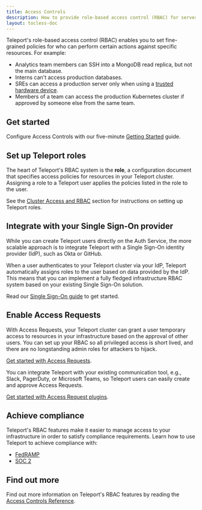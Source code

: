 ```yaml
---
title: Access Controls
description: How to provide role-based access control (RBAC) for servers, databases, Kubernetes clusters, and other resources in your infrastructure
layout: tocless-doc
---
```


Teleport's role-based access control (RBAC) enables you to set fine-grained
policies for who can perform certain actions against specific resources. For
example:

- Analytics team members can SSH into a MongoDB read replica, but not the main
  database.
- Interns can't access production databases.
- SREs can access a production server only when using a [trusted hardware
  device](./device-trust/guide.mdx).
- Members of a team can access the production Kubernetes cluster if approved by
  someone else from the same team.

## Get started

Configure Access Controls with our five-minute [Getting
Started](./getting-started.mdx) guide.

## Set up Teleport roles

The heart of Teleport's RBAC system is the **role**, a configuration document
that specifies access policies for resources in your Teleport cluster.
Assigning a role to a Teleport user applies the policies listed in the role to
the user.

See the [Cluster Access and RBAC](./guides.mdx) section for instructions on
setting up Teleport roles.

## Integrate with your Single Sign-On provider

While you can create Teleport users directly on the Auth Service, the more
scalable approach is to integrate Teleport with a Single Sign-On identity
provider (IdP), such as Okta or GitHub.

When a user authenticates to your Teleport cluster via your IdP, Teleport
automatically assigns roles to the user based on data provided by the IdP. This
means that you can implement a fully fledged infrastructure RBAC system based on
your existing Single Sign-On solution.

Read our [Single Sign-On guide](./sso.mdx) to get started.

## Enable Access Requests

With Access Requests, your Teleport cluster can grant a user temporary access to
resources in your infrastructure based on the approval of other users. You can
set up your RBAC so all privileged access is short lived, and there are no
longstanding admin roles for attackers to hijack.

[Get started with Access Requests](./access-requests.mdx).

You can integrate Teleport with your existing communication tool, e.g., Slack,
PagerDuty, or Microsoft Teams, so Teleport users can easily create and approve
Access Requests.

[Get started with Access Request plugins](access-request-plugins.mdx).

## Achieve compliance

Teleport's RBAC features make it easier to manage access to your infrastructure
in order to satisfy compliance requirements. Learn how to use Teleport to
achieve compliance with:

- [FedRAMP](./compliance-frameworks/fedramp.mdx)
- [SOC 2](./compliance-frameworks/soc2.mdx)

## Find out more

Find out more information on Teleport's RBAC features by reading the [Access
Controls Reference](../../reference/access-controls/roles.mdx).
